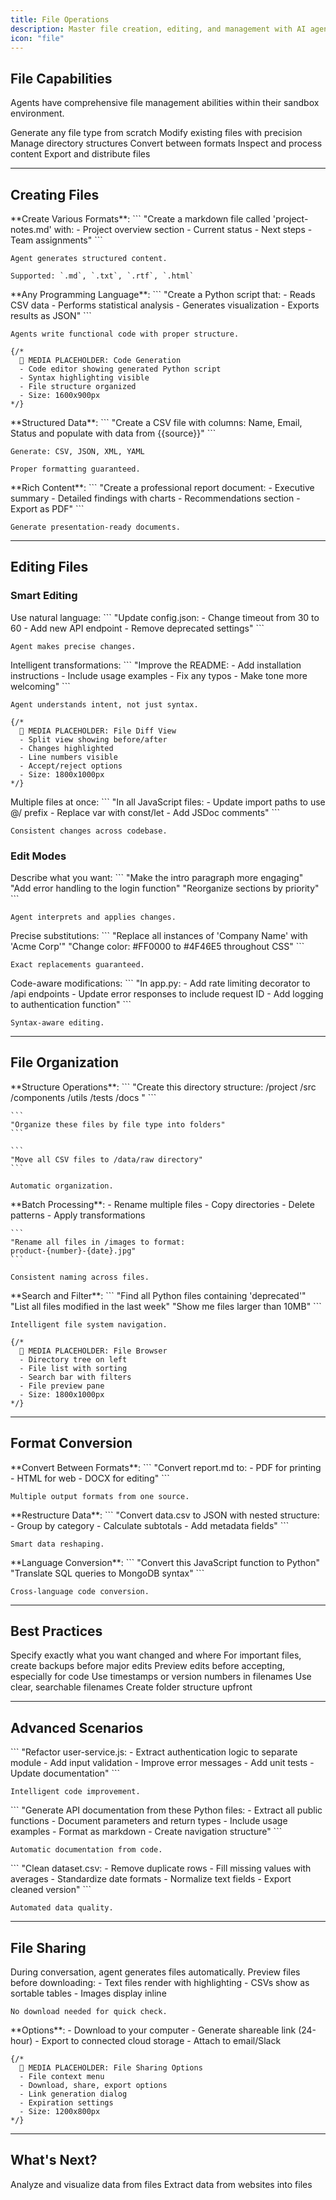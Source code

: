 ```yaml
---
title: File Operations
description: Master file creation, editing, and management with AI agents
icon: "file"
---
```


## File Capabilities

Agents have comprehensive file management abilities within their sandbox environment.

<CardGroup cols={3}>
  <Card title="Create" icon="file-plus">
    Generate any file type from scratch
  </Card>
  <Card title="Edit" icon="pen">
    Modify existing files with precision
  </Card>
  <Card title="Organize" icon="folder">
    Manage directory structures
  </Card>
  <Card title="Transform" icon="arrows-rotate">
    Convert between formats
  </Card>
  <Card title="Analyze" icon="magnifying-glass">
    Inspect and process content
  </Card>
  <Card title="Share" icon="share">
    Export and distribute files
  </Card>
</CardGroup>

---

## Creating Files

<Tabs>
  <Tab title="Text Documents">
    **Create Various Formats**:
    ```
    "Create a markdown file called 'project-notes.md' with:
    - Project overview section
    - Current status
    - Next steps
    - Team assignments"
    ```

    Agent generates structured content.

    Supported: `.md`, `.txt`, `.rtf`, `.html`
  </Tab>

  <Tab title="Code Files">
    **Any Programming Language**:
    ```
    "Create a Python script that:
    - Reads CSV data
    - Performs statistical analysis
    - Generates visualization
    - Exports results as JSON"
    ```

    Agents write functional code with proper structure.

    {/* 
      📸 MEDIA PLACEHOLDER: Code Generation
      - Code editor showing generated Python script
      - Syntax highlighting visible
      - File structure organized
      - Size: 1600x900px
    */}
  </Tab>

  <Tab title="Data Files">
    **Structured Data**:
    ```
    "Create a CSV file with columns: Name, Email, Status
    and populate with data from {{source}}"
    ```

    Generate: CSV, JSON, XML, YAML

    Proper formatting guaranteed.
  </Tab>

  <Tab title="Documents">
    **Rich Content**:
    ```
    "Create a professional report document:
    - Executive summary
    - Detailed findings with charts
    - Recommendations section
    - Export as PDF"
    ```

    Generate presentation-ready documents.
  </Tab>
</Tabs>

---

## Editing Files

### Smart Editing

<Steps>
  <Step title="Describe Changes">
    Use natural language:
    ```
    "Update config.json:
    - Change timeout from 30 to 60
    - Add new API endpoint
    - Remove deprecated settings"
    ```

    Agent makes precise changes.
  </Step>

  <Step title="AI-Powered Modifications">
    Intelligent transformations:
    ```
    "Improve the README:
    - Add installation instructions
    - Include usage examples
    - Fix any typos
    - Make tone more welcoming"
    ```

    Agent understands intent, not just syntax.

    {/* 
      📸 MEDIA PLACEHOLDER: File Diff View
      - Split view showing before/after
      - Changes highlighted
      - Line numbers visible
      - Accept/reject options
      - Size: 1800x1000px
    */}
  </Step>

  <Step title="Batch Edits">
    Multiple files at once:
    ```
    "In all JavaScript files:
    - Update import paths to use @/ prefix
    - Replace var with const/let
    - Add JSDoc comments"
    ```

    Consistent changes across codebase.
  </Step>
</Steps>

### Edit Modes

<Tabs>
  <Tab title="Natural Language">
    Describe what you want:
    ```
    "Make the intro paragraph more engaging"
    "Add error handling to the login function"
    "Reorganize sections by priority"
    ```

    Agent interprets and applies changes.
  </Tab>

  <Tab title="Find & Replace">
    Precise substitutions:
    ```
    "Replace all instances of 'Company Name' with 'Acme Corp'"
    "Change color: #FF0000 to #4F46E5 throughout CSS"
    ```

    Exact replacements guaranteed.
  </Tab>

  <Tab title="Structured Edits">
    Code-aware modifications:
    ```
    "In app.py:
    - Add rate limiting decorator to /api endpoints
    - Update error responses to include request ID
    - Add logging to authentication function"
    ```

    Syntax-aware editing.
  </Tab>
</Tabs>

---

## File Organization

<AccordionGroup>
  <Accordion title="Directory Management" icon="folder-tree">
    **Structure Operations**:
    ```
    "Create this directory structure:
    /project
      /src
        /components
        /utils
      /tests
      /docs
    "
    ```

    ```
    "Organize these files by file type into folders"
    ```

    ```
    "Move all CSV files to /data/raw directory"
    ```

    Automatic organization.
  </Accordion>

  <Accordion title="Bulk Operations" icon="layer-group">
    **Batch Processing**:
    - Rename multiple files
    - Copy directories
    - Delete patterns
    - Apply transformations

    ```
    "Rename all files in /images to format: 
    product-{number}-{date}.jpg"
    ```

    Consistent naming across files.
  </Accordion>

  <Accordion title="File Discovery" icon="magnifying-glass">
    **Search and Filter**:
    ```
    "Find all Python files containing 'deprecated'"
    "List all files modified in the last week"
    "Show me files larger than 10MB"
    ```

    Intelligent file system navigation.

    {/* 
      📸 MEDIA PLACEHOLDER: File Browser
      - Directory tree on left
      - File list with sorting
      - Search bar with filters
      - File preview pane
      - Size: 1800x1000px
    */}
  </Accordion>
</AccordionGroup>

---

## Format Conversion

<Tabs>
  <Tab title="Document Conversion">
    **Convert Between Formats**:
    ```
    "Convert report.md to:
    - PDF for printing
    - HTML for web
    - DOCX for editing"
    ```

    Multiple output formats from one source.
  </Tab>

  <Tab title="Data Transformation">
    **Restructure Data**:
    ```
    "Convert data.csv to JSON with nested structure:
    - Group by category
    - Calculate subtotals
    - Add metadata fields"
    ```

    Smart data reshaping.
  </Tab>

  <Tab title="Code Transpilation">
    **Language Conversion**:
    ```
    "Convert this JavaScript function to Python"
    "Translate SQL queries to MongoDB syntax"
    ```

    Cross-language code conversion.
  </Tab>
</Tabs>

---

## Best Practices

<CardGroup cols={2}>
  <Card title="Clear Instructions" icon="bullseye">
    Specify exactly what you want changed and where
  </Card>
  <Card title="Backup First" icon="copy">
    For important files, create backups before major edits
  </Card>
  <Card title="Review Changes" icon="eye">
    Preview edits before accepting, especially for code
  </Card>
  <Card title="Version Control" icon="code-branch">
    Use timestamps or version numbers in filenames
  </Card>
  <Card title="Descriptive Names" icon="tag">
    Use clear, searchable filenames
  </Card>
  <Card title="Organize Early" icon="sitemap">
    Create folder structure upfront
  </Card>
</CardGroup>

---

## Advanced Scenarios

<AccordionGroup>
  <Accordion title="Code Refactoring" icon="code">
    ```
    "Refactor user-service.js:
    - Extract authentication logic to separate module
    - Add input validation
    - Improve error messages
    - Add unit tests
    - Update documentation"
    ```

    Intelligent code improvement.
  </Accordion>

  <Accordion title="Documentation Generation" icon="book">
    ```
    "Generate API documentation from these Python files:
    - Extract all public functions
    - Document parameters and return types
    - Include usage examples
    - Format as markdown
    - Create navigation structure"
    ```

    Automatic documentation from code.
  </Accordion>

  <Accordion title="Data Cleaning" icon="broom">
    ```
    "Clean dataset.csv:
    - Remove duplicate rows
    - Fill missing values with averages
    - Standardize date formats
    - Normalize text fields
    - Export cleaned version"
    ```

    Automated data quality.
  </Accordion>
</AccordionGroup>

---

## File Sharing

<Steps>
  <Step title="Agent Creates File">
    During conversation, agent generates files automatically.
  </Step>

  <Step title="Review in Interface">
    Preview files before downloading:
    - Text files render with highlighting
    - CSVs show as sortable tables
    - Images display inline

    No download needed for quick check.
  </Step>

  <Step title="Download or Share">
    **Options**:
    - Download to your computer
    - Generate shareable link (24-hour)
    - Export to connected cloud storage
    - Attach to email/Slack

    {/* 
      📸 MEDIA PLACEHOLDER: File Sharing Options
      - File context menu
      - Download, share, export options
      - Link generation dialog
      - Expiration settings
      - Size: 1200x800px
    */}
  </Step>
</Steps>

---

## What's Next?

<CardGroup cols={2}>
  <Card
    title="Data Processing"
    icon="chart-line"
    href="/guides/advanced/data-processing"
  >
    Analyze and visualize data from files
  </Card>
  <Card
    title="Web Scraping"
    icon="spider"
    href="/guides/advanced/web-scraping"
  >
    Extract data from websites into files
  </Card>
</CardGroup>
